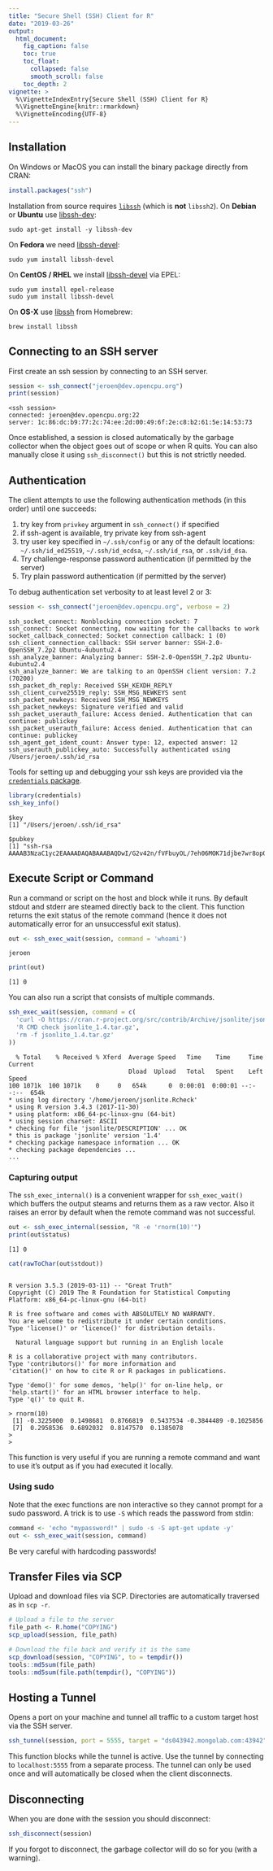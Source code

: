 ```yaml
---
title: "Secure Shell (SSH) Client for R"
date: "2019-03-26"
output:
  html_document:
    fig_caption: false
    toc: true
    toc_float:
      collapsed: false
      smooth_scroll: false
    toc_depth: 2
vignette: >
  %\VignetteIndexEntry{Secure Shell (SSH) Client for R}
  %\VignetteEngine{knitr::rmarkdown}
  %\VignetteEncoding{UTF-8}
---
```





## Installation

On Windows or MacOS you can install the binary package directly from CRAN:

```r
install.packages("ssh")
```

Installation from source requires [`libssh`](https://www.libssh.org/) (which is __not__ `libssh2`). On __Debian__ or __Ubuntu__ use [libssh-dev](https://packages.debian.org/testing/libssh-dev):

```
sudo apt-get install -y libssh-dev
```

On __Fedora__ we need [libssh-devel](https://apps.fedoraproject.org/packages/libssh-devel):

```
sudo yum install libssh-devel
````

On __CentOS / RHEL__ we install [libssh-devel](https://apps.fedoraproject.org/packages/libssh-devel) via EPEL:

```
sudo yum install epel-release
sudo yum install libssh-devel
```

On __OS-X__ use [libssh](https://github.com/Homebrew/homebrew-core/blob/master/Formula/libssh.rb) from Homebrew:

```
brew install libssh
```

## Connecting to an SSH server

First create an ssh session by connecting to an SSH server.



```r
session <- ssh_connect("jeroen@dev.opencpu.org")
print(session)
```

```
<ssh session>
connected: jeroen@dev.opencpu.org:22
server: 1c:86:dc:b9:77:2c:74:ee:2d:00:49:6f:2e:c8:b2:61:5e:14:53:73
```

Once established, a session is closed automatically by the garbage collector when the object goes out of scope or when R quits. You can also manually close it using `ssh_disconnect()` but this is not strictly needed.


## Authentication

The client attempts to use the following authentication methods (in this order) until one succeeds:

 1. try key from `privkey` argument in `ssh_connect()` if specified
 2. if ssh-agent is available, try private key from ssh-agent
 3. try user key specified in `~/.ssh/config` or any of the default locations: `~/.ssh/id_ed25519`, `~/.ssh/id_ecdsa`, `~/.ssh/id_rsa`, or `.ssh/id_dsa`.
 4. Try challenge-response password authentication (if permitted by the server)
 5. Try plain password authentication (if permitted by the server)

To debug authentication set verbosity to at least level 2 or 3:

```r
session <- ssh_connect("jeroen@dev.opencpu.org", verbose = 2)
```
```
ssh_socket_connect: Nonblocking connection socket: 7
ssh_connect: Socket connecting, now waiting for the callbacks to work
socket_callback_connected: Socket connection callback: 1 (0)
ssh_client_connection_callback: SSH server banner: SSH-2.0-OpenSSH_7.2p2 Ubuntu-4ubuntu2.4
ssh_analyze_banner: Analyzing banner: SSH-2.0-OpenSSH_7.2p2 Ubuntu-4ubuntu2.4
ssh_analyze_banner: We are talking to an OpenSSH client version: 7.2 (70200)
ssh_packet_dh_reply: Received SSH_KEXDH_REPLY
ssh_client_curve25519_reply: SSH_MSG_NEWKEYS sent
ssh_packet_newkeys: Received SSH_MSG_NEWKEYS
ssh_packet_newkeys: Signature verified and valid
ssh_packet_userauth_failure: Access denied. Authentication that can continue: publickey
ssh_packet_userauth_failure: Access denied. Authentication that can continue: publickey
ssh_agent_get_ident_count: Answer type: 12, expected answer: 12
ssh_userauth_publickey_auto: Successfully authenticated using /Users/jeroen/.ssh/id_rsa
```

Tools for setting up and debugging your ssh keys are provided via the [`credentials` package](http://bit.ly/2UaiYbo).


```r
library(credentials)
ssh_key_info()
```

```
$key
[1] "/Users/jeroen/.ssh/id_rsa"

$pubkey
[1] "ssh-rsa AAAAB3NzaC1yc2EAAAADAQABAAABAQDwI/G2v42n/fVFbuyOL/7eh06MOK71djbe7wr8op0LcMbCiMOHOFdMRpb+UcwlfnXDYWwNZsfr3l4Hvfbdi5CesDwZmx4FQ4BC4e+2IRqCbwknVwdIMfBwLWd9HNs8hJ8M7YW4lt0TucMtVkzGN4wFR+onvzyU0VSiSiT1JQUY+7g4YMJlmhKN3lES+as1RFMExLosFlzydD7o35nMuKp1VzdkUaWm3xjFCTl7MVl6cbCWh7m3IDl95tTT0jH+pxvK2Vgb3u+r+tH7dWbbjm9tkwH7NS5HwEjy08cKUv+8BUnDLC27EuK2/k+Ro6BsEDHmq0z0nf6FgpTXQ0iJxnUZ"
```

## Execute Script or Command

Run a command or script on the host and block while it runs. By default stdout and stderr are steamed directly back to the client. This function returns the exit status of the remote command (hence it does not automatically error for an unsuccessful exit status). 


```r
out <- ssh_exec_wait(session, command = 'whoami')
```

```
jeroen
```

```r
print(out)
```

```
[1] 0
```

You can also run a script that consists of multiple commands.


```r
ssh_exec_wait(session, command = c(
  'curl -O https://cran.r-project.org/src/contrib/Archive/jsonlite/jsonlite_1.4.tar.gz',
  'R CMD check jsonlite_1.4.tar.gz',
  'rm -f jsonlite_1.4.tar.gz'
))
```
```
  % Total    % Received % Xferd  Average Speed   Time    Time     Time  Current
                                 Dload  Upload   Total   Spent    Left  Speed
100 1071k  100 1071k    0     0   654k      0  0:00:01  0:00:01 --:--:--  654k
* using log directory '/home/jeroen/jsonlite.Rcheck'
* using R version 3.4.3 (2017-11-30)
* using platform: x86_64-pc-linux-gnu (64-bit)
* using session charset: ASCII
* checking for file 'jsonlite/DESCRIPTION' ... OK
* this is package 'jsonlite' version '1.4'
* checking package namespace information ... OK
* checking package dependencies ...
...
```

### Capturing output

The `ssh_exec_internal()` is a convenient wrapper for `ssh_exec_wait()` which buffers the output steams and returns them as a raw vector. Also it raises an error by default when the remote command was not successful.


```r
out <- ssh_exec_internal(session, "R -e 'rnorm(10)'")
print(out$status)
```

```
[1] 0
```

```r
cat(rawToChar(out$stdout))
```

```

R version 3.5.3 (2019-03-11) -- "Great Truth"
Copyright (C) 2019 The R Foundation for Statistical Computing
Platform: x86_64-pc-linux-gnu (64-bit)

R is free software and comes with ABSOLUTELY NO WARRANTY.
You are welcome to redistribute it under certain conditions.
Type 'license()' or 'licence()' for distribution details.

  Natural language support but running in an English locale

R is a collaborative project with many contributors.
Type 'contributors()' for more information and
'citation()' on how to cite R or R packages in publications.

Type 'demo()' for some demos, 'help()' for on-line help, or
'help.start()' for an HTML browser interface to help.
Type 'q()' to quit R.

> rnorm(10)
 [1] -0.3225000  0.1498681  0.8766819  0.5437534 -0.3844489 -0.1025856
 [7]  0.2958536  0.6892032  0.8147570  0.1385078
> 
> 
```

This function is very useful if you are running a remote command and want to use it's output as if you had executed it locally.

### Using sudo

Note that the exec functions are non interactive so they cannot prompt for a sudo password. A trick is to use `-S` which reads the password from stdin:

```r
command <- 'echo "mypassword!" | sudo -s -S apt-get update -y'
out <- ssh_exec_wait(session, command)
```

Be very careful with hardcoding passwords!

## Transfer Files via SCP

Upload and download files via SCP. Directories are automatically traversed as in `scp -r`.

```r
# Upload a file to the server
file_path <- R.home("COPYING")
scp_upload(session, file_path)
```

```r
# Download the file back and verify it is the same
scp_download(session, "COPYING", to = tempdir())
tools::md5sum(file_path)
tools::md5sum(file.path(tempdir(), "COPYING"))
```

## Hosting a Tunnel

Opens a port on your machine and tunnel all traffic to a custom target host via the SSH server.

```r
ssh_tunnel(session, port = 5555, target = "ds043942.mongolab.com:43942")
```

This function blocks while the tunnel is active. Use the tunnel by connecting to `localhost:5555` from a separate process. The tunnel can only be used once and will automatically be closed when the client disconnects.

## Disconnecting

When you are done with the session you should disconnect:


```r
ssh_disconnect(session)
```

If you forgot to disconnect, the garbage collector will do so for you (with a warning).

